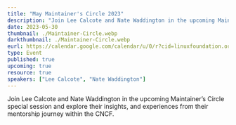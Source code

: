 ```yaml
---
title: "May Maintainer's Circle 2023"
description: "Join Lee Calcote and Nate Waddington in the upcoming Maintainer’s Circle special session and explore their insights, and experiences from their mentorship journey within the CNCF."
date: 2023-05-30
thumbnail: ./Maintainer-Circle.webp
darkthumbnail: ./Maintainer-Circle.webp
eurl: https://calendar.google.com/calendar/u/0/r?cid=linuxfoundation.org_o5avjlvt2cae9bq7a95emc4740@group.calendar.google.com
type: Event
published: true
upcoming: true
resource: true
speakers: ["Lee Calcote", "Nate Waddington"]
---
```


Join Lee Calcote and Nate Waddington in the upcoming Maintainer’s Circle special session and explore their insights, and experiences from their mentorship journey within the CNCF.